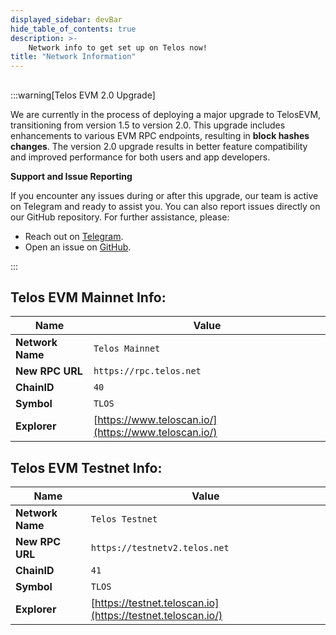 ---
displayed_sidebar: devBar
hide_table_of_contents: true
description: >-
    Network info to get set up on Telos now!
title: "Network Information"
---

## 

:::warning[Telos EVM 2.0 Upgrade]

We are currently in the process of deploying a major upgrade to TelosEVM, transitioning from version 1.5 to version 2.0. 
This upgrade includes enhancements to various EVM RPC endpoints, resulting in **block hashes changes**.
The version 2.0 upgrade results in better feature compatibility and improved performance for both users and app developers. 

**Support and Issue Reporting**

If you encounter any issues during or after this upgrade, our team is active on Telegram and ready to assist you. You can also report issues directly on our GitHub repository. For further assistance, please:

- Reach out on [Telegram](https://t.me/HelloTelos).
- Open an issue on [GitHub](https://github.com/telosnetwork/tcd-portal/issues/new/choose).

:::



## **Telos EVM Mainnet Info:**

| Name             | Value                                                |
| ---------------- | ---------------------------------------------------- |
| **Network Name** | `Telos Mainnet`                                      |
| **New RPC URL**  | `https://rpc.telos.net`                      |
| **ChainID**      | `40`                                                 |
| **Symbol**       | `TLOS`                                               |
| **Explorer**     | [https://www.teloscan.io/](https://www.teloscan.io/) |

## **Telos EVM Testnet Info:**

| Name             | Value                                                       |
| ---------------- | ----------------------------------------------------------- |
| **Network Name** | `Telos Testnet`                                             |
| **New RPC URL**  | `https://testnetv2.telos.net`                             |
| **ChainID**      | `41`                                                        |
| **Symbol**       | `TLOS`                                                      |
| **Explorer**     | [https://testnet.teloscan.io](https://testnet.teloscan.io/) |
